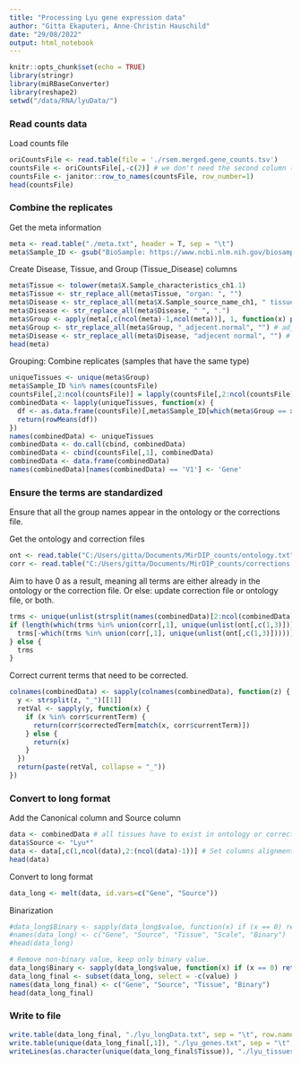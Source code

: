 ```yaml
---
title: "Processing Lyu gene expression data"
author: "Gitta Ekaputeri, Anne-Christin Hauschild"
date: "29/08/2022" 
output: html_notebook
---
```




```r
knitr::opts_chunk$set(echo = TRUE)
library(stringr)
library(miRBaseConverter)
library(reshape2)
setwd("/data/RNA/lyuData/")
```

### Read counts data

Load counts file
```r
oriCountsFile <- read.table(file = './rsem.merged.gene_counts.tsv')
countsFile <- oriCountsFile[,-c(2)] # we don't need the second column (transcript_id)
countsFile <- janitor::row_to_names(countsFile, row_number=1)
head(countsFile)
```

### Combine the replicates

Get the meta information

```r
meta <- read.table("./meta.txt", header = T, sep = "\t")
meta$Sample_ID <- gsub("BioSample: https://www.ncbi.nlm.nih.gov/biosample/", "", meta$X.Sample_relation) # extract only SAMN IDs from X.Sample_relation
```


Create Disease, Tissue, and Group (Tissue_Disease) columns

```r
meta$Tissue <- tolower(meta$X.Sample_characteristics_ch1.1)
meta$Tissue <- str_replace_all(meta$Tissue, "organ: ", "")
meta$Disease <- str_replace_all(meta$X.Sample_source_name_ch1, " tissue", "")
meta$Disease <- str_replace_all(meta$Disease, " ", ".")
meta$Group <- apply(meta[,c(ncol(meta)-1,ncol(meta))], 1, function(x) paste(x[1], x[2], sep="_"))
meta$Group <- str_replace_all(meta$Group, "_adjecent.normal", "") # adj normal means no disease
meta$Disease <- str_replace_all(meta$Disease, "adjecent normal", "") # no disease
head(meta)
```


Grouping: Combine replicates (samples that have the same type)

```r
uniqueTissues <- unique(meta$Group)
meta$Sample_ID %in% names(countsFile)
countsFile[,2:ncol(countsFile)] = lapply(countsFile[,2:ncol(countsFile)], FUN = function(y){as.numeric(y)})
combinedData <- lapply(uniqueTissues, function(x) {
  df <- as.data.frame(countsFile)[,meta$Sample_ID[which(meta$Group == x)]]
  return(rowMeans(df))
})
names(combinedData) <- uniqueTissues
combinedData <- do.call(cbind, combinedData)
combinedData <- cbind(countsFile[,1], combinedData)
combinedData <- data.frame(combinedData)
names(combinedData)[names(combinedData) == 'V1'] <- 'Gene'
```


### Ensure the terms are standardized
Ensure that all the group names appear in the ontology or the corrections file.

Get the ontology and correction files

```r
ont <- read.table("C:/Users/gitta/Documents/MirDIP_counts/ontology.txt", header = F, sep = "\t")
corr <- read.table("C:/Users/gitta/Documents/MirDIP_counts/corrections.txt", header = T, sep = "\t")
```

Aim to have 0 as a result, meaning all terms are either already in the ontology or the correction file. Or else: update correction file or ontology file, or both.

```r
trms <- unique(unlist(strsplit(names(combinedData)[2:ncol(combinedData)], "_"))) # Splits the composite terms that contain both tissue+disease
if (length(which(trms %in% union(corr[,1], unique(unlist(ont[,c(1,3)]))))) != 0){
  trms[-which(trms %in% union(corr[,1], unique(unlist(ont[,c(1,3)]))))] # Which terms aren't in the ontology or the corrected terms
} else {
  trms
}
```

Correct current terms that need to be corrected.
```r
colnames(combinedData) <- sapply(colnames(combinedData), function(z) {
  y <- strsplit(z, "_")[[1]]
  retVal <- sapply(y, function(x) {
    if (x %in% corr$currentTerm) {
      return(corr$correctedTerm[match(x, corr$currentTerm)])
    } else {
      return(x)
    }
  })
  return(paste(retVal, collapse = "_"))
})
```


### Convert to long format
Add the Canonical column and Source column

```r
data <- combinedData # all tissues have to exist in ontology or correction files
data$Source <- "Lyu*"
data <- data[,c(1,ncol(data),2:(ncol(data)-1))] # Set columns alignment
head(data)
```

Convert to long format

```r
data_long <- melt(data, id.vars=c("Gene", "Source"))
```

Binarization
```r
#data_long$Binary <- sapply(data_long$value, function(x) if (x == 0) return(0) else return(1))
#names(data_long) <- c("Gene", "Source", "Tissue", "Scale", "Binary")
#head(data_long)

# Remove non-binary value, keep only binary value.
data_long$Binary <- sapply(data_long$value, function(x) if (x == 0) return(0) else return(1))
data_long_final <- subset(data_long, select = -c(value) )
names(data_long_final) <- c("Gene", "Source", "Tissue", "Binary")
head(data_long_final)
```

### Write to file

```r
write.table(data_long_final, "./lyu_longData.txt", sep = "\t", row.names = F, col.names = T, quote = F)
write.table(unique(data_long_final[,1]), "./lyu_genes.txt", sep = "\t", row.names = F, col.names = T, quote = F)
writeLines(as.character(unique(data_long_final$Tissue)), "./lyu_tissues.txt")
```

